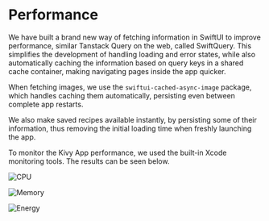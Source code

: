 # Performance

We have built a brand new way of fetching information in SwiftUI to improve performance, similar Tanstack Query on the web, called SwiftQuery. This simplifies the development of handling loading and error states, while also automatically caching the information based on query keys in a shared cache container, making navigating pages inside the app quicker.

When fetching images, we use the `swiftui-cached-async-image` package, which handles caching them automatically, persisting even between complete app restarts.

We also make saved recipes available instantly, by persisting some of their information, thus removing the initial loading time when freshly launching the app.

To monitor the Kivy App performance, we used the built-in Xcode monitoring tools. The results can be seen below.

![CPU](/docs/cpu.png)

![Memory](/docs/memory.png)

![Energy](/docs/energy.png)
